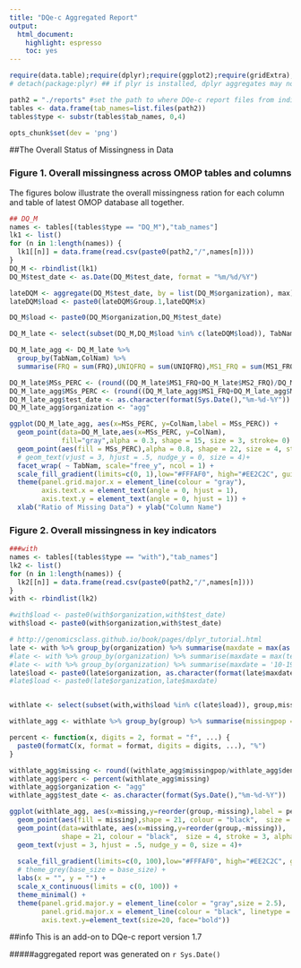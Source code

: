 ```yaml
---
title: "DQe-c Aggregated Report"
output: 
  html_document: 
    highlight: espresso
    toc: yes
---
```



```r
require(data.table);require(dplyr);require(ggplot2);require(gridExtra);require(rmarkdown);require(knitr):require(plotly);require(DT)
# detach(package:plyr) ## if plyr is installed, dplyr aggregates may not work!

path2 = "./reports" #set the path to where DQe-c report files from individual databases are saved
tables <- data.frame(tab_names=list.files(path2))
tables$type <- substr(tables$tab_names, 0,4)
```

```r
opts_chunk$set(dev = 'png')
```

##The Overall Status of Missingness in Data 

### Figure 1. Overall missingness across OMOP tables and columns
The figures bolow illustrate the overall missingness ration for each column and table of latest OMOP database all together.
```r
## DQ_M
names <- tables[(tables$type == "DQ_M"),"tab_names"]
lk1 <- list()
for (n in 1:length(names)) {
  lk1[[n]] = data.frame(read.csv(paste0(path2,"/",names[n])))
}
DQ_M <- rbindlist(lk1)
DQ_M$test_date <- as.Date(DQ_M$test_date, format = "%m/%d/%Y")

lateDQM <- aggregate(DQ_M$test_date, by = list(DQ_M$organization), max)
lateDQM$load <- paste0(lateDQM$Group.1,lateDQM$x)

DQ_M$load <- paste0(DQ_M$organization,DQ_M$test_date)

DQ_M_late <- select(subset(DQ_M,DQ_M$load %in% c(lateDQM$load)), TabNam,ColNam,test_date,FRQ,UNIQFRQ,MS1_FRQ,MS2_FRQ,MSs_PERC,organization)      

DQ_M_late_agg <- DQ_M_late %>% 
  group_by(TabNam,ColNam) %>% 
  summarise(FRQ = sum(FRQ),UNIQFRQ = sum(UNIQFRQ),MS1_FRQ = sum(MS1_FRQ),MS2_FRQ = sum(MS2_FRQ))

DQ_M_late$MSs_PERC <- (round((DQ_M_late$MS1_FRQ+DQ_M_late$MS2_FRQ)/DQ_M_late$FRQ,2))
DQ_M_late_agg$MSs_PERC <- (round((DQ_M_late_agg$MS1_FRQ+DQ_M_late_agg$MS2_FRQ)/DQ_M_late_agg$FRQ,2))
DQ_M_late_agg$test_date <- as.character(format(Sys.Date(),"%m-%d-%Y"))
DQ_M_late_agg$organization <- "agg"
```

```r
ggplot(DQ_M_late_agg, aes(x=MSs_PERC, y=ColNam,label = MSs_PERC)) +
  geom_point(data=DQ_M_late,aes(x=MSs_PERC, y=ColNam),
             fill="gray",alpha = 0.3, shape = 15, size = 3, stroke= 0) +
  geom_point(aes(fill = MSs_PERC),alpha = 0.8, shape = 22, size = 4, stroke= 0.5) +
  # geom_text(vjust = 3, hjust = .5, nudge_y = 0, size = 4)+
  facet_wrap( ~ TabNam, scale="free_y", ncol = 1) +
  scale_fill_gradient(limits=c(0, 1),low="#FFFAF0", high="#EE2C2C", guide=F ,na.value="white")+
  theme(panel.grid.major.x = element_line(colour = "gray"),
        axis.text.x = element_text(angle = 0, hjust = 1),
        axis.text.y = element_text(angle = 0, hjust = 1)) +
  xlab("Ratio of Missing Data") + ylab("Column Name")

```


### Figure 2. Overall missingness in key indicators

```r
###with
names <- tables[(tables$type == "with"),"tab_names"]
lk2 <- list()
for (n in 1:length(names)) {
  lk2[[n]] = data.frame(read.csv(paste0(path2,"/",names[n])))
}
with <- rbindlist(lk2)

#with$load <- paste0(with$organization,with$test_date)
with$load <- paste0(with$organization,with$test_date)

# http://genomicsclass.github.io/book/pages/dplyr_tutorial.html
late <- with %>% group_by(organization) %>% summarise(maxdate = max(as.Date(test_date, "%m-%d-%Y")))
#late <- with %>% group_by(organization) %>% summarise(maxdate = max(test_date))
#late <- with %>% group_by(organization) %>% summarise(maxdate = '10-19-2016')
late$load <- paste0(late$organization, as.character(format(late$maxdate,"%m-%d-%Y")))
#late$load <- paste0(late$organization,late$maxdate)


withlate <- select(subset(with,with$load %in% c(late$load)), group,missing,missingpop,denom,perc,organization,test_date)      

withlate_agg <- withlate %>% group_by(group) %>% summarise(missingpop = sum(missingpop),denom = sum(denom))

percent <- function(x, digits = 2, format = "f", ...) {
  paste0(formatC(x, format = format, digits = digits, ...), "%")
}

withlate_agg$missing <- round((withlate_agg$missingpop/withlate_agg$denom),4)*100
withlate_agg$perc <- percent(withlate_agg$missing)
withlate_agg$organization <- "agg"
withlate_agg$test_date <- as.character(format(Sys.Date(),"%m-%d-%Y"))
```

```r
ggplot(withlate_agg, aes(x=missing,y=reorder(group,-missing),label = perc)) + 
  geom_point(aes(fill = missing),shape = 21, colour = "black",  size = 8, stroke = 3, alpha = 0.9) +
  geom_point(data=withlate, aes(x=missing,y=reorder(group,-missing)),
             shape = 21, colour = "black",  size = 4, stroke = 3, alpha = 0.3) +
  geom_text(vjust = 3, hjust = .5, nudge_y = 0, size = 4)+
  
  scale_fill_gradient(limits=c(0, 100),low="#FFFAF0", high="#EE2C2C", guide=F,na.value="white")+
  # theme_grey(base_size = base_size) + 
  labs(x = "", y = "") +
  scale_x_continuous(limits = c(0, 100)) + 
  theme_minimal() +
  theme(panel.grid.major.y = element_line(color = "gray",size = 2.5),
        panel.grid.major.x = element_line(colour = "black", linetype = "dotted"),
        axis.text.y=element_text(size=20, face="bold")) 

```


##info
This is an add-on to DQe-c report version 1.7

#####aggregated report was generated on `r Sys.Date()` 

